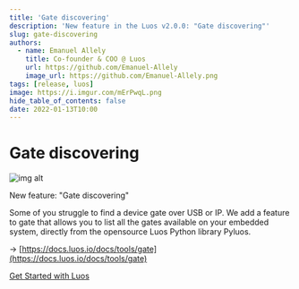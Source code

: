 ```yaml
---
title: 'Gate discovering'
description: 'New feature in the Luos v2.0.0: "Gate discovering"'
slug: gate-discovering
authors:
  - name: Emanuel Allely
    title: Co-founder & COO @ Luos
    url: https://github.com/Emanuel-Allely
    image_url: https://github.com/Emanuel-Allely.png
tags: [release, luos]
image: https://i.imgur.com/mErPwqL.png
hide_table_of_contents: false
date: 2022-01-13T10:00
---
```


# Gate discovering

![img alt](/img/blog/25.png)

New feature: "Gate discovering"

<!--truncate-->

Some of you struggle to find a device gate over USB or IP. We add a feature to gate that allows you to list all the gates available on your embedded system, directly from the opensource Luos Python library Pyluos.

→ [https://docs.luos.io/docs/tools/gate](https://docs.luos.io/docs/tools/gate)

[Get Started with Luos](https://docs.luos.io/get-started/get-started)